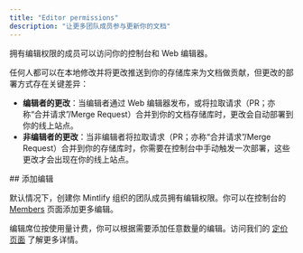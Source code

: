 ```yaml
---
title: "Editor permissions"
description: "让更多团队成员参与更新你的文档"
---
```


拥有编辑权限的成员可以访问你的控制台和 Web 编辑器。

任何人都可以在本地修改并将更改推送到你的存储库来为文档做贡献，但更改的部署方式存在关键差异：

* **编辑者的更改**：当编辑者通过 Web 编辑器发布，或将拉取请求（PR；亦称“合并请求”/Merge Request）合并到你的文档存储库时，更改会自动部署到你的线上站点。
* **非编辑者的更改**：当非编辑者将拉取请求（PR；亦称“合并请求”/Merge Request）合并到你的存储库时，你需要在控制台中手动触发一次部署，这些更改才会出现在你的线上站点。



<div id="add-editors">
  ## 添加编辑
</div>

默认情况下，创建你 Mintlify 组织的团队成员拥有编辑权限。你可以在控制台的 [Members](https://dashboard.mintlify.com/settings/organization/members) 页面添加更多编辑。

编辑席位按使用量计费，你可以根据需要添加任意数量的编辑。访问我们的 [定价页面](https://mintlify.com/pricing) 了解更多详情。
